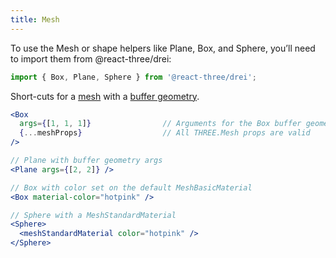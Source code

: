```yaml
---
title: Mesh
---
```


To use the Mesh or shape helpers like Plane, Box, and Sphere, you’ll need to import them from @react-three/drei:
```jsx 
import { Box, Plane, Sphere } from '@react-three/drei';
```
Short-cuts for a [mesh](https://threejs.org/docs/#api/en/objects/Mesh) with a [buffer geometry](https://threejs.org/docs/#api/en/core/BufferGeometry).

```jsx
<Box
  args={[1, 1, 1]}                // Arguments for the Box buffer geometry (width, height, depth)
  {...meshProps}                  // All THREE.Mesh props are valid
/>

// Plane with buffer geometry args
<Plane args={[2, 2]} />

// Box with color set on the default MeshBasicMaterial
<Box material-color="hotpink" />

// Sphere with a MeshStandardMaterial
<Sphere>
  <meshStandardMaterial color="hotpink" />
</Sphere>
```
